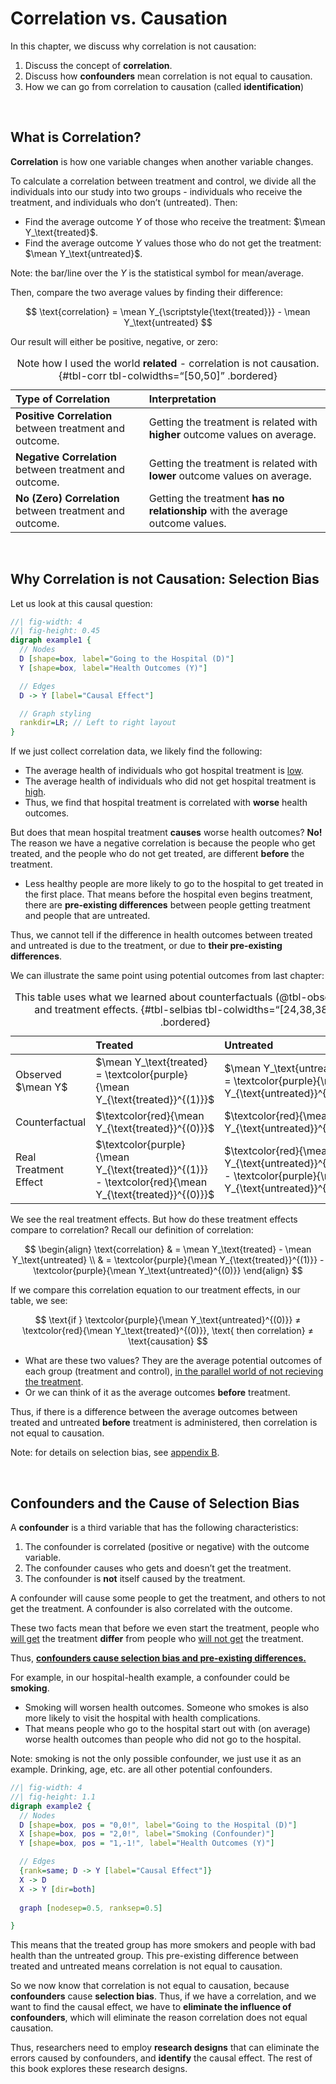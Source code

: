 # Correlation vs. Causation

In this chapter, we discuss why correlation is not causation:

1.  Discuss the concept of **correlation**.
2.  Discuss how **confounders** mean correlation is not equal to causation.
3.  How we can go from correlation to causation (called **identification**)

<br />

## What is Correlation?

**Correlation** is how one variable changes when another variable changes.

To calculate a correlation between treatment and control, we divide all the individuals into our study into two groups - individuals who receive the treatment, and individuals who don't (untreated). Then:

-   Find the average outcome $Y$ of those who receive the treatment: $\mean Y_\text{treated}$.
-   Find the average outcome $Y$ values those who do not get the treatment: $\mean Y_\text{untreated}$.

::: aside
Note: the bar/line over the $Y$ is the statistical symbol for mean/average.
:::

Then, compare the two average values by finding their difference:

$$
\text{correlation} = \mean Y_{\scriptstyle{\text{treated}}} - \mean Y_\text{untreated}
$$

Our result will either be positive, negative, or zero:

| Type of Correlation                                      | Interpretation                                                                 |
|:---------------------------------------------------------|:-------------------------------------------------------------------------------|
| **Positive Correlation** between treatment and outcome.  | Getting the treatment is related with **higher** outcome values on average.    |
| **Negative Correlation** between treatment and outcome.  | Getting the treatment is related with **lower** outcome values on average.     |
| **No (Zero) Correlation** between treatment and outcome. | Getting the treatment **has no relationship** with the average outcome values. |

: Note how I used the world **related** - correlation is not causation. {#tbl-corr tbl-colwidths="\[50,50\]" .bordered}

<br />

## Why Correlation is not Causation: Selection Bias

Let us look at this causal question:

::: center-graph
```dot
//| fig-width: 4
//| fig-height: 0.45
digraph example1 {
  // Nodes
  D [shape=box, label="Going to the Hospital (D)"]
  Y [shape=box, label="Health Outcomes (Y)"]

  // Edges
  D -> Y [label="Causal Effect"]

  // Graph styling
  rankdir=LR; // Left to right layout
}
```
:::

If we just collect correlation data, we likely find the following:

-   The average health of individuals who got hospital treatment is [low]{.underline}.
-   The average health of individuals who did not get hospital treatment is [high]{.underline}.
-   Thus, we find that hospital treatment is correlated with **worse** health outcomes.

But does that mean hospital treatment **causes** worse health outcomes? **No!** The reason we have a negative correlation is because the people who get treated, and the people who do not get treated, are different **before** the treatment.

-   Less healthy people are more likely to go to the hospital to get treated in the first place. That means before the hospital even begins treatment, there are **pre-existing differences** between people getting treatment and people that are untreated.

Thus, we cannot tell if the difference in health outcomes between treated and untreated is due to the treatment, or due to **their pre-existing differences**.

We can illustrate the same point using potential outcomes from last chapter:

|                       | Treated                                                                                                | Untreated                                                                                                  |
|:----------------------|:-------------------------------------------------------------------------------------------------------|:-----------------------------------------------------------------------------------------------------------|
| Observed $\mean Y$    | $\mean Y_\text{treated} = \textcolor{purple}{\mean Y_{\text{treated}}^{(1)}}$                          | $\mean Y_\text{untreated} = \textcolor{purple}{\mean Y_{\text{untreated}}^{(0)}}$                          |
| Counterfactual        | $\textcolor{red}{\mean Y_{\text{treated}}^{(0)}}$                                                      | $\textcolor{red}{\mean Y_{\text{untreated}}^{(1)}}$                                                        |
| Real Treatment Effect | $\textcolor{purple}{\mean Y_{\text{treated}}^{(1)}} - \textcolor{red}{\mean Y_{\text{treated}}^{(0)}}$ | $\textcolor{red}{\mean Y_{\text{untreated}}^{(1)}} - \textcolor{purple}{\mean Y_{\text{untreated}}^{(0)}}$ |

: This table uses what we learned about counterfactuals (@tbl-observed) and treatment effects. {#tbl-selbias tbl-colwidths="\[24,38,38\]" .bordered}

We see the real treatment effects. But how do these treatment effects compare to correlation? Recall our definition of correlation:

$$
\begin{align}
\text{correlation} & = \mean Y_\text{treated} - \mean Y_\text{untreated} \\
& = \textcolor{purple}{\mean Y_{\text{treated}}^{(1)}} - \textcolor{purple}{\mean Y_\text{untreated}^{(0)}}
\end{align}
$$

If we compare this correlation equation to our treatment effects, in our table, we see:

$$
\text{if  } \textcolor{purple}{\mean Y_\text{untreated}^{(0)}} ≠ \textcolor{red}{\mean Y_\text{treated}^{(0)}}, \text{ then correlation} ≠ \text{causation}
$$

-   What are these two values? They are the average potential outcomes of each group (treatment and control), [in the parallel world of not recieving the treatment]{.underline}.
-   Or we can think of it as the average outcomes **before** treatment.

Thus, if there is a difference between the average outcomes between treated and untreated **before** treatment is administered, then correlation is not equal to causation.

::: aside
Note: for details on selection bias, see [appendix B](details.qmd).
:::

<br />

## Confounders and the Cause of Selection Bias

A **confounder** is a third variable that has the following characteristics:

1.  The confounder is correlated (positive or negative) with the outcome variable.
2.  The confounder causes who gets and doesn't get the treatment.
3.  The confounder is **not** itself caused by the treatment.

A confounder will cause some people to get the treatment, and others to not get the treatment. A confounder is also correlated with the outcome.

These two facts mean that before we even start the treatment, people who [will get]{.underline} the treatment **differ** from people who [will not get]{.underline} the treatment.

Thus, [**confounders cause selection bias and pre-existing differences.**]{.underline}

For example, in our hospital-health example, a confounder could be **smoking**.

-   Smoking will worsen health outcomes. Someone who smokes is also more likely to visit the hospital with health complications.
-   That means people who go to the hospital start out with (on average) worse health outcomes than people who did not go to the hospital.

::: aside
Note: smoking is not the only possible confounder, we just use it as an example. Drinking, age, etc. are all other potential confounders.
:::

::: center-graph
```dot
//| fig-width: 4
//| fig-height: 1.1
digraph example2 {
  // Nodes
  D [shape=box, pos = "0,0!", label="Going to the Hospital (D)"]
  X [shape=box, pos = "2,0!", label="Smoking (Confounder)"]
  Y [shape=box, pos = "1,-1!", label="Health Outcomes (Y)"]

  // Edges
  {rank=same; D -> Y [label="Causal Effect"]}
  X -> D
  X -> Y [dir=both]
  
  graph [nodesep=0.5, ranksep=0.5]

}
```
:::

This means that the treated group has more smokers and people with bad health than the untreated group. This pre-existing difference between treated and untreated means correlation is not equal to causation.

So we now know that correlation is not equal to causation, because **confounders** cause **selection bias**. Thus, if we have a correlation, and we want to find the causal effect, we have to **eliminate the influence of confounders**, which will eliminate the reason correlation does not equal causation.

Thus, researchers need to employ **research designs** that can eliminate the errors caused by confounders, and **identify** the causal effect. The rest of this book explores these research designs.

<br />
